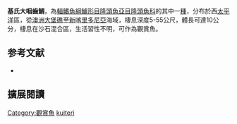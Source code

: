 {{Speciesbox
| image = 
| image_width = 250px
| status = LC
| status_system = IUCN3.1
| genus = Macropharyngodon
| species = kuiteri
| authority = [[Randall|Randall]], 1978
| synonyms = *''Macropharyngodon bipartitus marisrubri''<br /><small>Randall, 1987</small>
}}

'''基氏大咽齒鯛'''，為[[輻鰭魚綱|輻鰭魚綱]][[鱸形目|鱸形目]][[隆頭魚亞目|隆頭魚亞目]][[隆頭魚科|隆頭魚科]]的其中一[[種|種]]，分布於西[[太平洋|太平洋]]區，從[[澳洲|澳洲]][[大堡礁|大堡礁]]至[[新喀里多尼亞|新喀里多尼亞]]海域，棲息深度5-55公尺，體長可達10公分，棲息在沙石混合區，生活習性不明，可作為觀賞魚。

==参考文献==
*{{FishBase_species|genus=Macropharyngodon|species=kuiteri|year=2013|month=8}}
== 擴展閱讀 ==
{{refbegin}}
{{wikispecies-inline|Macropharyngodon kuiteri|基氏大咽齒鯛}}
{{refend}}
{{Taxonbar|from=Q2506071}}

[[Category:觀賞魚|Category:觀賞魚]]
[[Category:大咽齒鯛屬|kuiteri]]


{{鱸形目小作品}}